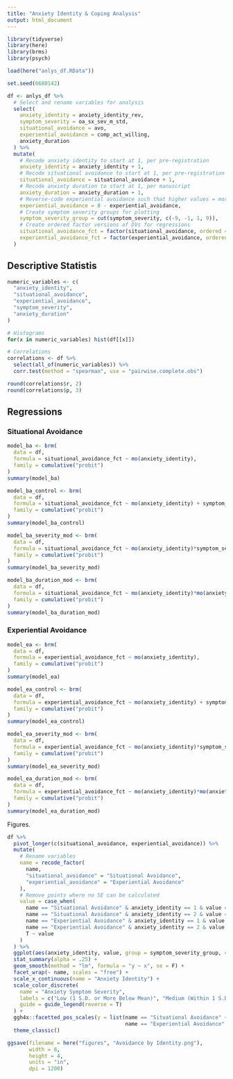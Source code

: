 ```yaml
---
title: "Anxiety Identity & Coping Analysis"
output: html_document
---
```


```r
library(tidyverse)
library(here)
library(brms)
library(psych)

load(here("anlys_df.RData"))

set.seed(6680142)

df <- anlys_df %>%
  # Select and rename variables for analysis
  select(
    anxiety_identity = anxiety_identity_rev,
    symptom_severity = oa_sx_sev_m_std,
    situational_avoidance = avo,
    experiential_avoidance = comp_act_willing,
    anxiety_duration
  ) %>%
  mutate(
    # Recode anxiety identity to start at 1, per pre-registration
    anxiety_identity = anxiety_identity + 1,
    # Recode situational avoidance to start at 1, per pre-registration
    situational_avoidance = situational_avoidance + 1,
    # Recode anxiety duration to start at 1, per manuscript
    anxiety_duration = anxiety_duration + 1,
    # Reverse-code experiential avoidance such that higher values = more avoidance
    experiential_avoidance = 8 - experiential_avoidance,
    # Create symptom severity groups for plotting
    symptom_severity_group = cut(symptom_severity, c(-9, -1, 1, 9)),
    # Create ordered factor versions of DVs for regressions
    situational_avoidance_fct = factor(situational_avoidance, ordered = T),
    experiential_avoidance_fct = factor(experiential_avoidance, ordered = T)
  )
```

## Descriptive Statistis

```r
numeric_variables <- c(
  "anxiety_identity", 
  "situational_avoidance",
  "experiential_avoidance",
  "symptom_severity",
  "anxiety_duration"
)

# Histograms
for(x in numeric_variables) hist(df[[x]])

# Correlations
correlations <- df %>%
  select(all_of(numeric_variables)) %>%
  corr.test(method = "spearman", use = "pairwise.complete.obs")

round(correlations$r, 2)
round(correlations$p, 3)
```

## Regressions

### Situational Avoidance

```r
model_ba <- brm(
  data = df, 
  formula = situational_avoidance_fct ~ mo(anxiety_identity), 
  family = cumulative("probit")
)
summary(model_ba)

model_ba_control <- brm(
  data = df, 
  formula = situational_avoidance_fct ~ mo(anxiety_identity) + symptom_severity,
  family = cumulative("probit")
)
summary(model_ba_control)

model_ba_severity_mod <- brm(
  data = df, 
  formula = situational_avoidance_fct ~ mo(anxiety_identity)*symptom_severity, 
  family = cumulative("probit")
)
summary(model_ba_severity_mod)

model_ba_duration_mod <- brm(
  data = df, 
  formula = situational_avoidance_fct ~ mo(anxiety_identity)*mo(anxiety_duration) + symptom_severity, 
  family = cumulative("probit")
)
summary(model_ba_duration_mod)
```

### Experiential Avoidance

```r
model_ea <- brm(
  data = df, 
  formula = experiential_avoidance_fct ~ mo(anxiety_identity), 
  family = cumulative("probit")
)
summary(model_ea)

model_ea_control <- brm(
  data = df, 
  formula = experiential_avoidance_fct ~ mo(anxiety_identity) + symptom_severity,
  family = cumulative("probit")
)
summary(model_ea_control)

model_ea_severity_mod <- brm(
  data = df, 
  formula = experiential_avoidance_fct ~ mo(anxiety_identity)*symptom_severity, 
  family = cumulative("probit")
)
summary(model_ea_severity_mod)

model_ea_duration_mod <- brm(
  data = df, 
  formula = experiential_avoidance_fct ~ mo(anxiety_identity)*mo(anxiety_duration) + symptom_severity, 
  family = cumulative("probit")
)
summary(model_ea_duration_mod)
```

Figures.

```r
df %>%
  pivot_longer(c(situational_avoidance, experiential_avoidance)) %>%
  mutate(
    # Rename variables
    name = recode_factor(
      name,
      "situational_avoidance" = "Situational Avoidance",
      "experiential_avoidance" = "Experiential Avoidance"
    ),
    # Remove points where no SE can be calculated
    value = case_when(
      name == "Situational Avoidance" & anxiety_identity == 1 & value == 1 ~ NA,
      name == "Situational Avoidance" & anxiety_identity == 2 & value == 5 ~ NA,
      name == "Experiential Avoidance" & anxiety_identity == 1 & value == 1 ~ NA,
      name == "Experiential Avoidance" & anxiety_identity == 2 & value == 7 ~ NA,
      T ~ value
    )
  ) %>%
  ggplot(aes(anxiety_identity, value, group = symptom_severity_group, color = symptom_severity_group)) +
  stat_summary(alpha = .25) +
  geom_smooth(method = "lm", formula = "y ~ x", se = F) +
  facet_wrap(~ name, scales = "free") +
  scale_x_continuous(name = "Anxiety Identity") +
  scale_color_discrete(
    name = "Anxiety Symptom Severity",
    labels = c("Low (1 S.D. or More Below Mean)", "Medium (Within 1 S.D. of Mean)", "High (1 S.D. or More Above Mean)"),
    guide = guide_legend(reverse = T)
  ) +
  ggh4x::facetted_pos_scales(y = list(name == "Situational Avoidance" ~ scale_y_continuous(name = "Avoidance", limits = c(1, 5)),
                                      name == "Experiential Avoidance" ~ scale_y_continuous(name = "Avoidance", limits = c(1, 7), breaks = 1:7))) +
  theme_classic()

ggsave(filename = here("figures", "Avoidance by Identity.png"),
       width = 8,
       height = 4,
       units = "in",
       dpi = 1200)
```
